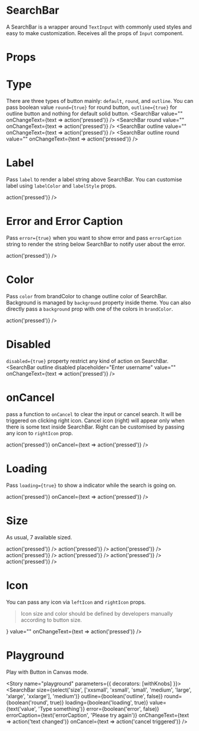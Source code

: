 
<Meta title="Design System|SearchBar" component={SearchBar} />

# SearchBar
A SearchBar is a wrapper around `TextInput` with commonly used styles and easy to make customization. Receives all the props of `Input` component.

# Props
<!-- This is just a workaround to pass proptypes to storybook as it is not supported with forwardRef -->
<Props of={SearchBar} />

# Type
There are three types of button mainly: `default`, `round`, and `outline`. You can pass boolean value `round={true}` for round button, `outline={true}` for outline button and nothing for default solid button.
<Preview>
  <Story name="type">
    <Stack>
      <SearchBar
        value=""
        onChangeText={text => action('pressed')}
      />
      <SearchBar
        round
        value=""
        onChangeText={text => action('pressed')}
      />
      <SearchBar
        outline
        value=""
        onChangeText={text => action('pressed')}
      />
      <SearchBar
        outline
        round
        value=""
        onChangeText={text => action('pressed')}
      />
    </Stack>
  </Story>
</Preview>

# Label
Pass `label` to render a label string above SearchBar. You can customise label using `labelColor` and `labelStyle` props.

<Preview>
  <Story name="label">
    <SearchBar
        outline
        label="Username"
        placeholder="Enter Username"
        value=""
        onChangeText={text => action('pressed')}
      />
  </Story>
</Preview>

# Error and Error Caption
Pass `error={true}` when you want to show error and pass `errorCaption` string to render the string below SearchBar to notify user about the error.

<Preview>
  <Story name="error">
    <SearchBar
        outline
        error={true}
        value=""
        errorCaption="Please try again"
        onChangeText={text => action('pressed')}
      />
  </Story>
</Preview>

# Color
Pass `color` from brandColor to change outline color of SearchBar. Background is managed by `background` property inside theme. You can also directly pass a `background` prop with one of the colors in `brandColor`.

<Preview>
  <Story name="color">
    <SearchBar
        outline
        color="secondary"
        placeholder="Enter username"
        value=""
        onChangeText={text => action('pressed')}
      />
  </Story>
</Preview>

# Disabled
`disabled={true}` property restrict any kind of action on SearchBar.
<Preview>
  <Story name="disabled">
    <SearchBar
      outline
      disabled
      placeholder="Enter username"
      value=""
      onChangeText={text => action('pressed')}
    />
  </Story>
</Preview>

# onCancel
pass a function to `onCancel` to clear the input or cancel search. It will be triggered on clicking right icon. Cancel icon (right) will appear only when there is some text inside SearchBar. Right can be customised by passing any icon to `rightIcon` prop.

<Preview>
  <Story name="onCancel">
    <SearchBar
      outline
      value="I typed something..."
      onChangeText={text => action('pressed')}
      onCancel={text => action('pressed')}
    />
  </Story>
</Preview>

# Loading
Pass `loading={true}` to show a indicator while the search is going on.

<Preview>
  <Story name="loading">
    <SearchBar
      round
      value="Searching for something..."
      loading={true}
      onChangeText={text => action('pressed')}
      onCancel={text => action('pressed')}
    />
  </Story>
</Preview>

# Size 
As usual, 7 available sized.

<Preview>
  <Story name="size">
    <Stack>
      <SearchBar
        outline
        size="xxsmall"
        placeholder="Enter username"
        value=""
        loading
        onChangeText={text => action('pressed')}
      />
      <SearchBar
        outline
        size="xsmall"
        placeholder="Enter username"
        value=""
        loading
        onChangeText={text => action('pressed')}
      />
      <SearchBar
        outline
        size="small"
        placeholder="Enter username"
        value=""
        loading
        onChangeText={text => action('pressed')}
      />
      <SearchBar
        outline
        size="medium"
        placeholder="Enter username"
        value=""
        loading
        onChangeText={text => action('pressed')}
      />
      <SearchBar
        outline
        size="large"
        placeholder="Enter username"
        value=""
        loading
        onChangeText={text => action('pressed')}
      />
      <SearchBar
        outline
        size="xlarge"
        placeholder="Enter username"
        value=""
        loading
        onChangeText={text => action('pressed')}
      />
      <SearchBar
        outline
        size="xxlarge"
        placeholder="Enter username"
        value=""
        loading
        onChangeText={text => action('pressed')}
      />
    </Stack>
  </Story>
</Preview>

# Icon

You can pass any icon via `leftIcon` and `rightIcon` props.
> Icon size and color should be defined by developers manually according to button size.

<Preview>
  <Story name="icon">
    <SearchBar
        outline
        placeholder="Search for location"
        leftIcon={
          <Feather
            name="crosshair"
            size={22}
            color="grey" 
          />
        }
        value=""
        onChangeText={text => action('pressed')}
      />
  </Story>
</Preview>

# Playground

Play with Button in Canvas mode.

<Story name="playground" parameters={{ decorators: [withKnobs] }}>
  <SearchBar
    size={select('size', ['xxsmall', 'xsmall', 'small', 'medium', 'large', 'xlarge', 'xxlarge'], 'medium')}
    outline={boolean('outline', false)}
    round={boolean('round', true)}
    loading={boolean('loading', true)}
    value={text('value', 'Type something')}
    error={boolean('error', false)}
    errorCaption={text('errorCaption', 'Please try again')}
    onChangeText={text => action('text changed')}
    onCancel={text => action('cancel triggered')}
  />
</Story>